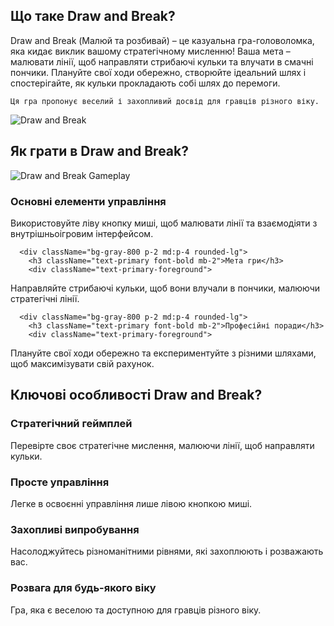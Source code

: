 ## Що таке Draw and Break?
<div className="flex flex-col md:flex-row items-center gap-4 md:gap-8">
  <div className="w-full md:w-1/2 text-xl">
Draw and Break (Малюй та розбивай) – це казуальна гра-головоломка, яка кидає виклик вашому стратегічному мисленню! Ваша мета – малювати лінії, щоб направляти стрибаючі кульки та влучати в смачні пончики. Плануйте свої ходи обережно, створюйте ідеальний шлях і спостерігайте, як кульки прокладають собі шлях до перемоги.

    Ця гра пропонує веселий і захопливий досвід для гравців різного віку.
</div>
  <div className="w-full md:w-1/2 flex justify-center items-center">
<img 
      src="https://imgs.crazygames.com/draw-and-break_16x9/20250226050342/draw-and-break_16x9-cover?metadata=none&quality=70&width=612.5" 
      alt="Draw and Break" 
      className="w-4/5 h-auto"
    />
</div>
</div>

## Як грати в Draw and Break?
<div className="flex flex-col md:flex-row items-center gap-4 md:gap-8">
  <div className="w-full md:w-1/2">
<img 
      src="https://imgs.crazygames.com/draw-and-break_16x9/20250226050342/draw-and-break_16x9-cover?metadata=none&quality=70&width=612.5" 
      alt="Draw and Break Gameplay" 
      className="w-4/5 h-auto mx-auto"
    />
</div>
  <div className="w-full md:w-1/2">
    <div className="grid grid-cols-1 gap-2 md:gap-4 mt-0">
      <div className="bg-gray-800 p-2 md:p-4 rounded-lg">
        <h3 className="text-primary font-bold mb-2">Основні елементи управління</h3>
        <div className="text-primary-foreground">
Використовуйте ліву кнопку миші, щоб малювати лінії та взаємодіяти з внутрішньоігровим інтерфейсом.
</div>
      </div>

      <div className="bg-gray-800 p-2 md:p-4 rounded-lg">
        <h3 className="text-primary font-bold mb-2">Мета гри</h3>
        <div className="text-primary-foreground">
Направляйте стрибаючі кульки, щоб вони влучали в пончики, малюючи стратегічні лінії.
</div>
      </div>

      <div className="bg-gray-800 p-2 md:p-4 rounded-lg">
        <h3 className="text-primary font-bold mb-2">Професійні поради</h3>
        <div className="text-primary-foreground">
Плануйте свої ходи обережно та експериментуйте з різними шляхами, щоб максимізувати свій рахунок.
</div>
      </div>
    </div>
  </div>
</div>

## Ключові особливості Draw and Break?
<div className="grid grid-cols-1 md:grid-cols-2 gap-2 md:gap-4">
  <div className="bg-gray-800 p-2 md:p-4 rounded-lg">
    <h3 className="text-primary font-bold mb-2">Стратегічний геймплей</h3>
    <div className="text-primary-foreground">
Перевірте своє стратегічне мислення, малюючи лінії, щоб направляти кульки.
</div>
  </div>

  <div className="bg-gray-800 p-2 md:p-4 rounded-lg">
    <h3 className="text-primary font-bold mb-2">Просте управління</h3>
    <div className="text-primary-foreground">
Легке в освоєнні управління лише лівою кнопкою миші.
</div>
  </div>

  <div className="bg-gray-800 p-2 md:p-4 rounded-lg">
    <h3 className="text-primary font-bold mb-2">Захопливі випробування</h3>
    <div className="text-primary-foreground">
Насолоджуйтесь різноманітними рівнями, які захоплюють і розважають вас.
</div>
  </div>

  <div className="bg-gray-800 p-2 md:p-4 rounded-lg">
    <h3 className="text-primary font-bold mb-2">Розвага для будь-якого віку</h3>
    <div className="text-primary-foreground">
Гра, яка є веселою та доступною для гравців різного віку.
</div>
  </div>
</div>